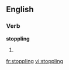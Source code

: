 
==English==

===Verb===
'''stoppling'''

# {{present participle of|stopple}}

[[fr:stoppling]]
[[vi:stoppling]]